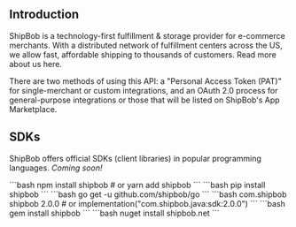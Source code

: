## Introduction

ShipBob is a technology-first fulfillment & storage provider for e-commerce merchants. With a distributed network of fulfillment centers across the US, we allow fast, affordable shipping to thousands of customers. Read more about us here.

There are two methods of using this API: a "Personal Access Token (PAT)" for single-merchant or custom integrations, and an OAuth 2.0 process for general-purpose integrations or those that will be listed on ShipBob's App Marketplace.

## SDKs 

ShipBob offers official SDKs (client libraries) in popular programming languages. *Coming soon!*

<CodeBlocks>
  <CodeBlock title="Node">
  ```bash
  npm install shipbob
  # or
  yarn add shipbob
  ```
  </CodeBlock>
  <CodeBlock title="Python">
  ```bash
  pip install shipbob
  ```
  </CodeBlock>
  <CodeBlock title="Go">
  ```bash
  go get -u github.com/shipbob/go
  ```
  </CodeBlock>
  <CodeBlock title="Java">
  ```bash
  <dependency>
    <groupId>com.shipbob</groupId>
    <artifactId>shipbob</artifactId>
    <version>2.0.0</version>
  </dependency>
  # or
  implementation("com.shipbob.java:sdk:2.0.0")
  ```
  </CodeBlock>
  <CodeBlock title="Ruby">
  ```bash
  gem install shipbob
  ```
  </CodeBlock>
  <CodeBlock title="C#">
  ```bash
  nuget install shipbob.net
  ```
  </CodeBlock>
</CodeBlocks>